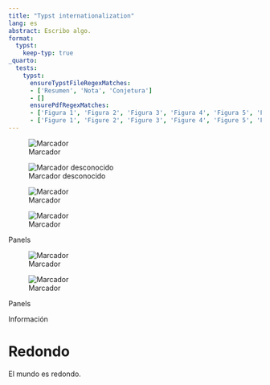 ```yaml
---
title: "Typst internationalization"
lang: es
abstract: Escribo algo.
format:
  typst:
    keep-typ: true
_quarto:
  tests:
    typst:
      ensureTypstFileRegexMatches:
      - ['Resumen', 'Nota', 'Conjetura']
      - []
      ensurePdfRegexMatches:
      - ['Figura 1', 'Figura 2', 'Figura 3', 'Figura 4', 'Figura 5', 'Figura 6']
      - ['Figure 1', 'Figure 2', 'Figure 3', 'Figure 4', 'Figure 5', 'Figure 6']
---
```


![Marcador]({{< placeholder 300 >}}){#fig-marcador}

![Marcador desconocido]({{< placeholder 300 >}})

::: {#fig-panel layout-ncol=2}

![Marcador]({{< placeholder 200 >}}){#fig-layout-a}

![Marcador]({{< placeholder 200 >}}){#fig-layout-b}

Panels

:::

::: {#fig-panel2 layout-ncol=2}

![Marcador]({{< placeholder 200 >}})

![Marcador]({{< placeholder 200 >}})

Panels

:::


::: {.callout-note}

Información

:::

::: {#cnj-redondo}

# Redondo

El mundo es redondo.

:::
